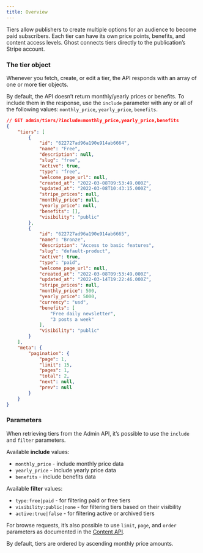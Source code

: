 ```yaml
---
title: Overview
---
```


Tiers allow publishers to create multiple options for an audience to become paid subscribers. Each tier can have its own price points, benefits, and content access levels. Ghost connects tiers directly to the publication’s Stripe account.

### The tier object

Whenever you fetch, create, or edit a tier, the API responds with an array of one or more tier objects.

By default, the API doesn’t return monthly/yearly prices or benefits. To include them in the response, use the `include` parameter with any or all of the following values: `monthly_price`, `yearly_price`, `benefits`.

```json
// GET admin/tiers/?include=monthly_price,yearly_price,benefits
{
    "tiers": [
        {
            "id": "622727ad96a190e914ab6664",
            "name": "Free",
            "description": null,
            "slug": "free",
            "active": true,
            "type": "free",
            "welcome_page_url": null,
            "created_at": "2022-03-08T09:53:49.000Z",
            "updated_at": "2022-03-08T10:43:15.000Z",
            "stripe_prices": null,
            "monthly_price": null,
            "yearly_price": null,
            "benefits": [],
            "visibility": "public"
        },
        {
            "id": "622727ad96a190e914ab6665",
            "name": "Bronze",
            "description": "Access to basic features",
            "slug": "default-product",
            "active": true,
            "type": "paid",
            "welcome_page_url": null,
            "created_at": "2022-03-08T09:53:49.000Z",
            "updated_at": "2022-03-14T19:22:46.000Z",
            "stripe_prices": null,
            "monthly_price": 500,
            "yearly_price": 5000,
            "currency": "usd",
            "benefits": [
                "Free daily newsletter",
                "3 posts a week"
            ],
            "visibility": "public"
        }
    ],
    "meta": {
        "pagination": {
            "page": 1,
            "limit": 15,
            "pages": 1,
            "total": 2,
            "next": null,
            "prev": null
        }
    }
}
```

### Parameters

When retrieving tiers from the Admin API, it’s possible to use the `include` and `filter` parameters.

Available **include** values:

* `monthly_price` - include monthly price data
* `yearly_price` - include yearly price data
* `benefits` - include benefits data

Available **filter** values:

* `type:free|paid` - for filtering paid or free tiers
* `visibility:public|none` - for filtering tiers based on their visibility
* `active:true|false` - for filtering active or archived tiers

For browse requests, it’s also possible to use `limit`, `page`, and `order` parameters as documented in the [Content API](https://ghost.org/docs/content-api/#parameters).

By default, tiers are ordered by ascending monthly price amounts.
